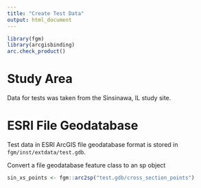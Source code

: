 ```yaml
---
title: "Create Test Data"
output: html_document
---
```


```r
library(fgm)
library(arcgisbinding)
arc.check_product()
```

# Study Area
Data for tests was taken from the Sinsinawa, IL study site. 

# ESRI File Geodatabase
Test data in ESRI ArcGIS file geodatabase format is stored in 
`fgm/inst/extdata/test.gdb`. 

Convert a file geodatabase feature class to an sp object
```r
sin_xs_points <- fgm::arc2sp("test.gdb/cross_section_points")
```



